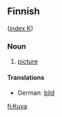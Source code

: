 ==Finnish==
([[Wiktionary:Finnish_index_k|index K]])

===Noun===

# [[picture]]

====Translations====
*German: [[bild]]

[[fi:Kuva]]